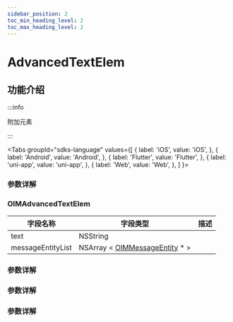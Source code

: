 ```yaml
---
sidebar_position: 2
toc_min_heading_level: 2
toc_max_heading_level: 2
---
```


# AdvancedTextElem

## 功能介绍

:::info

附加元素

:::

<Tabs
groupId="sdks-language"
values={[
{ label: 'iOS', value: 'iOS', },
{ label: 'Android', value: 'Android', },
{ label: 'Flutter', value: 'Flutter', },
{ label: 'uni-app', value: 'uni-app', },
{ label: 'Web', value: 'Web', },
]
}>

<TabItem value="Flutter">

### 参数详解

</TabItem>

<TabItem value="iOS">

### OIMAdvancedTextElem

| 字段名称          | 字段类型                                                                     | 描述 |
| ----------------- | ---------------------------------------------------------------------------- | ---- |
| text              | NSString                                                                     |      |
| messageEntityList | NSArray < [OIMMessageEntity](docs/sdks/Class/Message/MessageEntity.mdx) \* > |      |

</TabItem>

<TabItem value="Android">

### 参数详解

</TabItem>

<TabItem value="Web">

### 参数详解

</TabItem>

<TabItem value="uni-app">

### 参数详解

</TabItem>

</Tabs>
